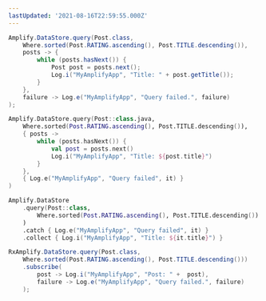 ```yaml
---
lastUpdated: '2021-08-16T22:59:55.000Z'
---
```

<BlockSwitcher>

<Block name="Java">

```java
Amplify.DataStore.query(Post.class,
    Where.sorted(Post.RATING.ascending(), Post.TITLE.descending()),
    posts -> {
        while (posts.hasNext()) {
            Post post = posts.next();
            Log.i("MyAmplifyApp", "Title: " + post.getTitle());
        }
    },
    failure -> Log.e("MyAmplifyApp", "Query failed.", failure)
);
```

</Block>
<Block name="Kotlin - Callbacks">

```kotlin
Amplify.DataStore.query(Post::class.java,
    Where.sorted(Post.RATING.ascending(), Post.TITLE.descending()),
    { posts ->
        while (posts.hasNext()) {
            val post = posts.next()
            Log.i("MyAmplifyApp", "Title: ${post.title}")
        }
    },
    { Log.e("MyAmplifyApp", "Query failed", it) }
)
```

</Block>

<Block name="Kotlin - Coroutines (Beta)">

```kotlin
Amplify.DataStore
    .query(Post::class,
        Where.sorted(Post.RATING.ascending(), Post.TITLE.descending())
    )
    .catch { Log.e("MyAmplifyApp", "Query failed", it) }
    .collect { Log.i("MyAmplifyApp", "Title: ${it.title}") }
```

</Block>

<Block name="RxJava">

```java
RxAmplify.DataStore.query(Post.class,
    Where.sorted(Post.RATING.ascending(), Post.TITLE.descending()))
    .subscribe(
        post -> Log.i("MyAmplifyApp", "Post: " +  post),
        failure -> Log.e("MyAmplifyApp", "Query failed.", failure)
    );
```

</Block>

</BlockSwitcher>
